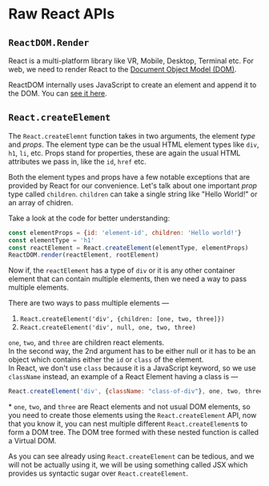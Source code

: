 # Raw React APIs
## `ReactDOM.Render`
React is a multi-platform library like VR, Mobile, Desktop, Terminal etc. 
For web, we need to render React to the [Document Object Model (DOM)](https://developer.mozilla.org/en-US/docs/Web/API/Document_Object_Model).

ReactDOM internally uses JavaScript to create an element and append it to the DOM. You can [see it here](https://github.com/facebook/react/blob/b72dc8e9300f5ae997f7f5cfcd79b604cca3df0c/packages/react-dom/src/client/ReactDOMComponent.js#L418).

## `React.createElement`
The `React.createElemnt` function takes in two arguments, the element *type* and *props*.
The element type can be the usual HTML element types like `div`, `h1`, `li`, etc.
Props stand for properties, these are again the usual HTML attributes we pass in, like the `id`, `href` etc.

Both the element types and props have a few notable exceptions that are provided by React for our convenience.
Let's talk about one important *prop* type called `children`. `children` can take a single string like \"Hello World!\" or an array of chidren.

Take a look at the code for better understanding:

```javascript
const elementProps = {id: 'element-id', children: 'Hello world!'}
const elementType = 'h1'
const reactElement = React.createElement(elementType, elementProps)
ReactDOM.render(reactElement, rootElement)
```

Now if, the `reactElement` has a type of `div` or it is any other container element that can contain multiple elements, then we need a way to pass multiple elements.

There are two ways to pass multiple elements — <br />
1. `React.createElement('div', {children: [one, two, three]})`
2. `React.createElement('div', null, one, two, three)`

`one`, `two`, and `three` are children react elements. <br />
In the second way, the 2nd argument has to be either null or it has to be an object which contains either the `id` or `class` of the element.
 <br />
In React, we don't use `class` because it is a JavaScript keyword, so we use `className` instead, an example of a React Element having a class is — <br />

```js
React.createElement('div', {className: "class-of-div"}, one, two, three).
```

\* `one`, `two`, and `three` are React elements and not usual DOM elements, so you need to create those elements using the `React.createElement` API, now that you know it, you can nest multiple different `React.createElement`s to form a DOM tree. The DOM tree formed with these nested function is called a Virtual DOM.

As you can see already using `React.createElement` can be tedious, and we will not be actually using it, we will be using something called JSX which provides us syntactic sugar over `React.createElement`.
